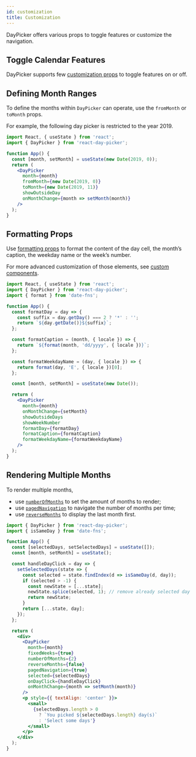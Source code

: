 ```yaml
---
id: customization
title: Customization
---
```



DayPicker offers various props to toggle features or customize the navigation.

## Toggle Calendar Features

DayPicker supports few [customization props](./props) to toggle features on or off.

<div style={{ margin: '2em' }}>
  <Frame>
    <CustomizationProps />
  </Frame>
</div>

## Defining Month Ranges

To define the months within `DayPicker` can operate, use the `fromMonth` or `toMonth` props.

For example, the following day picker is restricted to the year 2019.

```jsx preview
import React, { useState } from 'react';
import { DayPicker } from 'react-day-picker';

function App() {
  const [month, setMonth] = useState(new Date(2019, 0));
  return (
    <DayPicker
      month={month}
      fromMonth={new Date(2019, 0)}
      toMonth={new Date(2019, 11)}
      showOutsideDay
      onMonthChange={month => setMonth(month)}
    />
  );
}
```

## Formatting Props

Use [formatting props](./props#formatting) to format the content of the day cell, the month’s caption, the weekday name or the week’s number.

For more advanced customization of those elements, see [custom components](./custom-components.mdx).


```jsx preview
import React, { useState } from 'react';
import { DayPicker } from 'react-day-picker';
import { format } from 'date-fns';

function App() {
  const formatDay = day => {
    const suffix = day.getDay() === 2 ? '*' : '';
    return `${day.getDate()}${suffix}`;
  };

  const formatCaption = (month, { locale }) => {
    return `${format(month, 'dd/yyyy', { locale })}`;
  };

  const formatWeekdayName = (day, { locale }) => {
    return format(day, 'E', { locale })[0];
  };

  const [month, setMonth] = useState(new Date());

  return (
    <DayPicker
      month={month}
      onMonthChange={setMonth}
      showOutsideDays
      showWeekNumber
      formatDay={formatDay}
      formatCaption={formatCaption}
      formatWeekdayName={formatWeekdayName}
    />
  );
}
```

## Rendering Multiple Months

To render multiple months,

- use [`numberOfMonths`](./props#numberofmonths) to set the amount of months to render;
- use [`pagedNavigation`](./props#pagednavigation) to navigate the number of months per time;
- use [`reverseMonths`](./props#reversemonths) to display the last month first.

```jsx preview
import { DayPicker } from 'react-day-picker';
import { isSameDay } from 'date-fns';

function App() {
  const [selectedDays, setSelectedDays] = useState([]);
  const [month, setMonth] = useState();

  const handleDayClick = day => {
    setSelectedDays(state => {
      const selected = state.findIndex(d => isSameDay(d, day));
      if (selected > -1) {
        const newState = [...state];
        newState.splice(selected, 1); // remove already selected day
        return newState;
      }
      return [...state, day];
    });
  };

  return (
    <div>
      <DayPicker
        month={month}
        fixedWeeks={true}
        numberOfMonths={2}
        reverseMonths={false}
        pagedNavigation={true}
        selected={selectedDays}
        onDayClick={handleDayClick}
        onMonthChange={month => setMonth(month)}
      />
      <p style={{ textAlign: 'center' }}>
        <small>
          {selectedDays.length > 0
            ? `You picked ${selectedDays.length} day(s)`
            : 'Select some days'}
        </small>
      </p>
    </div>
  );
}
```
